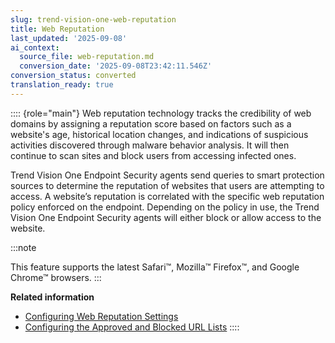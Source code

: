```yaml
---
slug: trend-vision-one-web-reputation
title: Web Reputation
last_updated: '2025-09-08'
ai_context:
  source_file: web-reputation.md
  conversion_date: '2025-09-08T23:42:11.546Z'
conversion_status: converted
translation_ready: true
---
```


:::: {role="main"}
Web reputation technology tracks the credibility of web domains by assigning a reputation score based on factors such as a website's age, historical location changes, and indications of suspicious activities discovered through malware behavior analysis. It will then continue to scan sites and block users from accessing infected ones.

Trend Vision One Endpoint Security agents send queries to smart protection sources to determine the reputation of websites that users are attempting to access. A website’s reputation is correlated with the specific web reputation policy enforced on the endpoint. Depending on the policy in use, the Trend Vision One Endpoint Security agents will either block or allow access to the website.

:::note

This feature supports the latest Safari™, Mozilla™ Firefox™, and Google Chrome™ browsers.
:::

**Related information**

- [Configuring Web Reputation Settings](web-reputation-settings-apex-config.mdx)
- [Configuring the Approved and Blocked URL Lists](conf-app-blocked-url-lists.mdx)
::::
